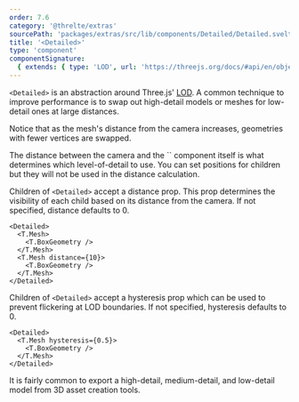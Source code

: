 ```yaml
---
order: 7.6
category: '@threlte/extras'
sourcePath: 'packages/extras/src/lib/components/Detailed/Detailed.svelte'
title: '<Detailed>'
type: 'component'
componentSignature:
  { extends: { type: 'LOD', url: 'https://threejs.org/docs/#api/en/objects/LOD' }, props: [] }
---
```


`<Detailed>` is an abstraction around Three.js' [LOD](https://threejs.org/docs/#api/en/objects/LOD). A common technique to improve performance is to swap out high-detail models or meshes for low-detail ones at large distances.

<Example path="extras/detailed" />

Notice that as the mesh's distance from the camera increases, geometries with fewer vertices are swapped.

<Tip type="warning">
The distance between the camera and the `<Detailed>` component itself is what determines which level-of-detail to use. You can set positions for children but they will not be used in the distance calculation.
</Tip>

Children of `<Detailed>` accept a distance prop. This prop determines the visibility of each child based on its distance from the camera. If not specified, distance defaults to 0.

```svelte
<Detailed>
  <T.Mesh>
    <T.BoxGeometry />
  </T.Mesh>
  <T.Mesh distance={10}>
    <T.BoxGeometry />
  </T.Mesh>
</Detailed>
```

Children of `<Detailed>` accept a hysteresis prop which can be used to prevent flickering at LOD boundaries. If not specified, hysteresis defaults to 0.

```svelte
<Detailed>
  <T.Mesh hysteresis={0.5}>
    <T.BoxGeometry />
  </T.Mesh>
</Detailed>
```

<Tip type="tip">
  It is fairly common to export a high-detail, medium-detail, and low-detail model from 3D asset
  creation tools.
</Tip>
